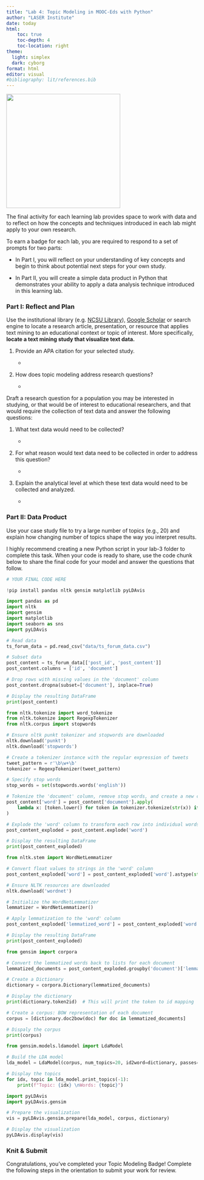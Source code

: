 ```yaml
---
title: "Lab 4: Topic Modeling in MOOC-Eds with Python"
author: "LASER Institute"
date: today
html:
    toc: true
    toc-depth: 4
    toc-location: right
theme:
  light: simplex
  dark: cyborg
format: html
editor: visual
#bibliography: lit/references.bib
---
```


![](img/tm.png){width="300"}

The final activity for each learning lab provides space to work with data and to reflect on how the concepts and techniques introduced in each lab might apply to your own research.

To earn a badge for each lab, you are required to respond to a set of prompts for two parts: 

-   In Part I, you will reflect on your understanding of key concepts and begin to think about potential next steps for your own study.

-   In Part II, you will create a simple data product in Python that demonstrates your ability to apply a data analysis technique introduced in this learning lab.

### Part I: Reflect and Plan

Use the institutional library (e.g. [NCSU Library](https://www.lib.ncsu.edu/#articles)), [Google Scholar](https://scholar.google.com/) or search engine to locate a research article, presentation, or resource that applies text mining to an educational context or topic of interest. More specifically, **locate a text mining study that visualize text data.**

1.  Provide an APA citation for your selected study.

    -   

2.  How does topic modeling address research questions?

    -   

Draft a research question for a population you may be interested in studying, or that would be of interest to educational researchers, and that would require the collection of text data and answer the following questions:

1.  What text data would need to be collected?

    -   

2.  For what reason would text data need to be collected in order to address this question?

    -   

3.  Explain the analytical level at which these text data would need to be collected and analyzed.

    -   

### Part II: Data Product

Use your case study file to try a large number of topics (e.g., 20) and explain how changing number of topics shape the way you interpret results.

I highly recommend creating a new Python script in your lab-3 folder to complete this task. When your code is ready to share, use the code chunk below to share the final code for your model and answer the questions that follow.

```python
# YOUR FINAL CODE HERE


```

```python
!pip install pandas nltk gensim matplotlib pyLDAvis

import pandas as pd
import nltk
import gensim
import matplotlib
import seaborn as sns
import pyLDAvis
```

```python
# Read data
ts_forum_data = pd.read_csv("data/ts_forum_data.csv")

# Subset data
post_content = ts_forum_data[['post_id', 'post_content']]
post_content.columns = ['id', 'document']

# Drop rows with missing values in the 'document' column
post_content.dropna(subset=['document'], inplace=True)

# Display the resulting DataFrame
print(post_content)
```

```python
from nltk.tokenize import word_tokenize
from nltk.tokenize import RegexpTokenizer
from nltk.corpus import stopwords

# Ensure nltk punkt tokenizer and stopwords are downloaded
nltk.download('punkt')
nltk.download('stopwords')

# Create a tokenizer instance with the regular expression of tweets
tweet_pattern = r'\b\w+\b'
tokenizer = RegexpTokenizer(tweet_pattern)

# Specify stop words
stop_words = set(stopwords.words('english'))

# Tokenize the 'document' column, remove stop words, and create a new column 'word'
post_content['word'] = post_content['document'].apply(
    lambda x: [token.lower() for token in tokenizer.tokenize(str(x)) if token.lower() not in stop_words]
)

# Explode the 'word' column to transform each row into individual words
post_content_exploded = post_content.explode('word')

# Display the resulting DataFrame
print(post_content_exploded)
```

```python
from nltk.stem import WordNetLemmatizer

# Convert float values to strings in the 'word' column
post_content_exploded['word'] = post_content_exploded['word'].astype(str)

# Ensure NLTK resources are downloaded
nltk.download('wordnet')

# Initialize the WordNetLemmatizer
lemmatizer = WordNetLemmatizer()

# Apply lemmatization to the 'word' column
post_content_exploded['lemmatized_word'] = post_content_exploded['word'].apply(lambda x: lemmatizer.lemmatize(x))

# Display the resulting DataFrame
print(post_content_exploded)
```

```python
from gensim import corpora

# Convert the lemmatized words back to lists for each document
lemmatized_documents = post_content_exploded.groupby('document')['lemmatized_word'].apply(list).tolist()

# Create a Dictionary
dictionary = corpora.Dictionary(lemmatized_documents)

# Display the dictionary
print(dictionary.token2id)  # This will print the token to id mapping
```

```python
# Create a corpus: BOW representation of each document
corpus = [dictionary.doc2bow(doc) for doc in lemmatized_documents]

# Dispaly the corpus
print(corpus)
```

```python
from gensim.models.ldamodel import LdaModel

# Build the LDA model
lda_model = LdaModel(corpus, num_topics=20, id2word=dictionary, passes=15)

# Display the topics
for idx, topic in lda_model.print_topics(-1):
    print(f"Topic: {idx} \nWords: {topic}")
```

```python
import pyLDAvis
import pyLDAvis.gensim

# Prepare the visualization
vis = pyLDAvis.gensim.prepare(lda_model, corpus, dictionary)

# Display the visualization
pyLDAvis.display(vis)
```

### Knit & Submit

Congratulations, you've completed your Topic Modeling Badge! Complete the following steps in the orientation to submit your work for review.
